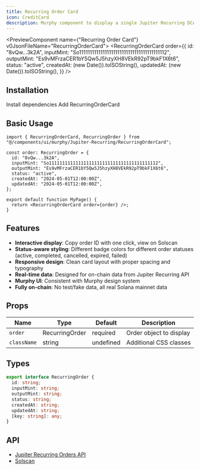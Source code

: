 ```yaml
---
title: Recurring Order Card
icon: CreditCard
description: Murphy component to display a single Jupiter Recurring DCA Order on Solana mainnet
---
```



<PreviewComponent name={"Recurring Order Card"} v0JsonFileName="RecurringOrderCard">
  <RecurringOrderCard order={{
    id: "8vQw...3k2A",
    inputMint: "So11111111111111111111111111111111111111112",
    outputMint: "Es9vMFrzaCER1bY5Qw5J5hzyXH8VEkR92pT9bkF1X6t6",
    status: "active",
    createdAt: (new Date()).toISOString(),
    updatedAt: (new Date()).toISOString(),
  }} />
</PreviewComponent>

## Installation

<Steps>
  <Step>
    Install dependencies
    <DependenciesInstallCommands packageUrl={"@solana/web3.js @solana/wallet-adapter-react sonner lucide-react"}/>
  </Step>
  <Step>
    Add RecurringOrderCard
    <InstallationCommands packageUrl={`${process.env.NEXT_PUBLIC_BASE_URL}/r/RecurringOrderCard.json`} />
  </Step>
</Steps>

## Basic Usage

```tsx
import { RecurringOrderCard, RecurringOrder } from "@/components/ui/murphy/Jupiter-Recurring/RecurringOrderCard";

const order: RecurringOrder = {
  id: "8vQw...3k2A",
  inputMint: "So11111111111111111111111111111111111111112",
  outputMint: "Es9vMFrzaCER1bY5Qw5J5hzyXH8VEkR92pT9bkF1X6t6",
  status: "active",
  createdAt: "2024-05-01T12:00:00Z",
  updatedAt: "2024-05-01T12:00:00Z",
};

export default function MyPage() {
  return <RecurringOrderCard order={order} />;
}
```

## Features

- **Interactive display**: Copy order ID with one click, view on Solscan
- **Status-aware styling**: Different badge colors for different order statuses (active, completed, cancelled, expired, failed)
- **Responsive design**: Clean card layout with proper spacing and typography
- **Real-time data**: Designed for on-chain data from Jupiter Recurring API
- **Murphy UI**: Consistent with Murphy design system
- **Fully on-chain**: No test/fake data, all real Solana mainnet data

## Props

| Name        | Type            | Default   | Description                       |
|-------------|-----------------|-----------|-----------------------------------|
| `order`     | RecurringOrder  | required  | Order object to display           |
| `className` | string          | undefined | Additional CSS classes            |

## Types

```ts
export interface RecurringOrder {
  id: string;
  inputMint: string;
  outputMint: string;
  status: string;
  createdAt: string;
  updatedAt: string;
  [key: string]: any;
}
```

## API

- [Jupiter Recurring Orders API](https://dev.jup.ag/docs/recurring-api/get-recurring-orders)
- [Solscan](https://solscan.io/) 
